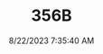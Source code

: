 ---
width: 5923
height: 3949
title: 356B
description: Royal Blue 1960 Porsche 356B Roadster shot in Austin, TX.
date: 8/22/2023 7:35:40 AM
cameraMake: Sony
cameraModel: ILCE-7M3
lens: E 35-150mm F2.0-F2.8 A058
settingsfStop: f/2.8
settingsISO: ISO 100
settingsShutter: 1/250
settingsFocalLength: 91 mm
---